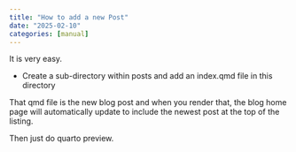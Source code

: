 ```yaml
---
title: "How to add a new Post"
date: "2025-02-10"
categories: [manual]
---
```


It is very easy.

- Create a sub-directory within posts and add an index.qmd file in this directory

That qmd file is the new blog post and when you render that, the blog home page will automatically update to include the newest post at the top of the listing.

Then just do quarto preview.